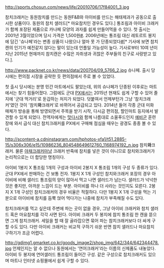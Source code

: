 http://sports.chosun.com/news/life/20010706/17f84001_3.jpg

참치크래커는 동원참치를 만드는 동원F&B와 아이비를 만드는 해태제과가 공동으로 출시한 상품이다. 동원의 참치 샐러드[* 마요참치인 경우도 있다.] 통조림과 아이비 크래커가 함께 포장된 제품으로 카나페 모양의 과자를 쉽게 만들어먹을 수 있다. 첫 출시는 2001년 3월이었으며 당시 가격은 1,500원[http://news.naver.com/main/read.nhn?mode=LSD&mid=sec&sid1=101&oid=009&aid=0000098987 #]. 2006년에는 통조림 대신 레토르트 봉지에 담긴 '슈나페'라는 변종 상품이 나왔으나 얼마 못 가 단종되었다[http://www.packnet.co.kr/news/n_read.html?newsid=5766&type=&keys=&search=&listpage=n_search.html #][* 기사에 보면 참치캔의 인기가 예전같지 않다는 말이 있는데 언플일 가능성이 높다. 기사로부터 10여 년이 지난 2015년 현재까지 참치캔은 수많은 자취생과 귀찮은 주부들의 친구로 사랑받고 있다.].

http://www.packnet.co.kr/news/data/200704/09_5766_2.jpg
슈나페. 출시 당시에는 편의점 시장을 공략한 듯 편의점에서 주로 볼 수 있었다.

첫 출시 당시에는 분명 민간 마트에서도 팔았는데, 위의 슈나페가 단종된 이후로는 마트에서는 찾기 힘들어졌다. 그럼에도 군대 [[PX]]에서는 2015년 현재도 쉽게 구할 수 있어 졸지에 '군대 먹거리'로 둔갑하는 처지가 되었다. 덧붙여서 언제부턴가 그냥 '참치크래커'였던 것이 '참치'''와'''크래커'로 바뀌어서 공급되고 있다. 2014년 들어 각종 군대 미화 매체가 방송을 통해 방영되면서 주목을 받기 시작, 다시금 편의점, 할인마트 등지에서 발견할 수 있게 되었다. 전역자에게는 [[맛다시]]와 함께 나름대로 소울푸드인지 [[예비군]] 훈련장에 와서 급식 대신 참치크래커를 PX에서 구매해 점심을 때우는 광경도 종종 볼 수 있다.

http://scontent-a.cdninstagram.com/hphotos-xfa1/t51.2885-15/s306x306/e15/10986236_804548649612760_1168974192_n.jpg
참치'''와'''크래커. 물론 [[야채크래커]]마냥 크래커 반죽에 참치를 넣은 것이 아니므로 참치와크래커가 논리적으로는 더 합당한 명칭이다.

아이비 1봉지 X 통조림 1개의 구성과 아이비 2봉지 X 통조림 1개의 구성 두 종류가 있다. 군대 PX에서 판매하는 건 보통 전자. 1봉지 X 1개 구성인 참치와크래커 포장의 경우 아이비에 비해 샐러드 통조림의 양이 많아서 먹고 나면 샐러드가 남는다. 샐러드가 넉넉한 것은 좋지만, 아까운 느낌이 드는 부분. 아이비를 하나 더 사라는 것인지도 모른다. 2봉지 X 1개 구성인 참치크래커의 경우 비율은 적절하다. 다만 1봉지 X 1개 구성을 먹는 기분으로 아이비에 참치를 듬뿍 얹어 먹다가는 나중에 참치가 부족해질 수도 있다.

참치크래커를 먹고 싶은데 주변에 파는 곳이 없을 경우, 그냥 아이비 크래커와 참치 샐러드 혹은 마요참치를 각각 사면 된다. 아이비 크래커 두 봉지에 참치 통조림 한 캔을 뜯으면 그게 참치크래커. 세일을 할 때 잘 골라잡으면 묶어 파는 참치크래커보다 더 싸게 구할 수도 있다. 다만 아이비 크래커는 비교적 구하기 쉬운 반면 참치 샐러드나 마요참치 구하기가 조금 어렵다.

http://gdimg1.gmarket.co.kr/goods_image2/shop_img/642/344/642344478.jpg
언제인지는 알 수 없으나 동원에서는 '연어크래커'라는 이름의 신제품도 내놓았다. 아이비 두 봉지에 연어샐러드 통조림이 들어간 구성. 같은 구성으로 참치크래커도 있으며 마트나 인터넷 쇼핑몰에서 쉽게 구할 수 있다.
